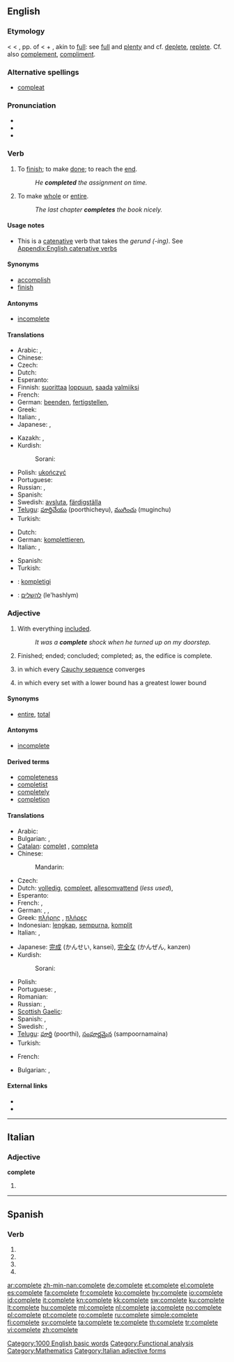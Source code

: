 {{also|complète}}
==English==

{{rank|distribute|ordinary|forms|948|complete|access|ways|grave}}

===Etymology===
< {{etyl|enm}} {{term|compleet||full, complete}} < {{etyl|la}} {{term|completus}}, pp. of {{term|complere||to fill up, fill full, fulfil, complete}} < {{term|com-}} + {{term|plere||to fill}}, akin to [[full]]: see [[full]] and [[plenty]] and cf. [[deplete]], [[replete]]. Cf. also [[complement]], [[compliment]].

===Alternative spellings===
* [[compleat]] {{italbrac|archaic}}<!--Maybe just dated, I'm not really sure of the difference-Keene-->

===Pronunciation===
* {{IPA|/kəmˈpliːt/}}
* {{audio|en-us-complete.ogg|Audio (US)}}
* {{rhymes|iːt}}

===Verb===
{{en-verb|complet|ing}}

# {{transitive}} To [[finish]]; to make [[done]]; to reach the [[end]].
#: ''He '''completed''' the assignment on time.''
# {{transitive}} To make [[whole]] or [[entire]].
#: ''The last chapter '''completes''' the book nicely.''

====Usage notes====
* This is a [[catenative]] verb that takes the ''gerund (-ing)''. See [[Appendix:English catenative verbs]]

====Synonyms====
* [[accomplish]]
* [[finish]]

====Antonyms====
* [[incomplete]]

====Translations====
{{trans-top|to finish}}
* Arabic: {{t|ar|انتهى|tr=intahaa}},  {{t|ar|أكمل|tr='akmala}}
* Chinese: {{t-|cmn|完成|tr=wánchéng|sc=Hani}}
* Czech: {{t-|cs|dokončit}}
* Dutch: {{t+|nl|voltooien}}
* Esperanto: {{t-|eo|kompleti|xs=Esperanto}}
* Finnish: [[suorittaa]] [[loppu]]un, [[saada]] [[valmiiksi]]
* French: {{t+|fr|accomplir}}
* German: [[beenden]], [[fertigstellen]],  {{t+|de|fertigmachen}}
* Greek: {{t+|el|ολοκληρώνω}}
* Italian: {{t-|it|completare}}, {{t+|it|compiere}}
* Japanese: {{t|ja|完了する|tr=kanryō-suru}}, {{t|ja|完成する|tr=kansei-suru}}
{{trans-mid}}
* Kazakh: {{t|kk|бітіру|tr=bitiru|sc=Cyrl|xs=Kazakh}},  {{t|kk|аяқтау|tr=ayaqtaw|sc=Cyrl|xs=Kazakh}}
* Kurdish:
*: Sorani: {{t|ku|ته‌واو کردن|tr=tawAw kirdin|sc=ku-Arab}}
* Polish: [[ukończyć]]
* Portuguese: {{t+|pt|terminar}}
* Russian: {{t|ru|завершить|tr=zaveršít'}},  {{t+|ru|закончить|tr=zakónčit'}}
* Spanish: {{t+|es|terminar}}
* Swedish: [[avsluta]], [[färdigställa]]
* [[Telugu]]: [[పూర్తిచేయు]] (poorthicheyu), [[ముగించు]] (muginchu)
* Turkish: {{t|tr|tamamlamak}}
{{trans-bottom}}

{{trans-top|to make whole or entire}}
* Dutch: {{t+|nl|aanvullen}}
* German: [[komplettieren]],  {{t+|de|ergänzen}}
* Italian: {{t-|it|completare}}, {{t+|it|riempire}}
{{trans-mid}}
* Spanish: {{t+|es|cumplir}}
* Turkish: {{t|tr|tamamlamak}}
{{trans-bottom}}

{{checktrans-top}}
* {{ttbc|Esperanto}}: [[kompletigi]]
* {{ttbc|Hebrew}}: [[להשלים]] (le'hashlym)
{{checktrans-bottom}}

===Adjective===
{{en-adj|er|more|complet}}

# With everything [[included]].
#: ''It was a '''complete''' shock when he turned up on my doorstep.''
# Finished; ended; concluded; completed; as, the edifice is complete.
# {{analysis|of a [[metric space]]}} in which every [[Cauchy sequence]] converges
# {{algebra|of a [[lattice]]}} in which every set with a lower bound has a greatest lower bound

====Synonyms====
* {{italbrac-colon|with everything included}} [[entire]], [[total]]

====Antonyms====
* [[incomplete]]

====Derived terms====
* [[completeness]]
* [[completist]]
* [[completely]]
* [[completion]]

====Translations====
{{trans-top|with everything included}}
* Arabic: {{t-|ar|كامل|tr=kaamil}}
* Bulgarian: {{t+|bg|пълен}},  {{t+|bg|цял}}
* [[Catalan]]: [[complet]] {{m}}, [[completa]] {{f}}
* Chinese:
*: Mandarin: {{t-|cmn|完全|tr=wánquán|sc=Hani}}
* Czech: {{t-|cs|úplný|m}}
* Dutch: [[volledig]], [[compleet]], [[allesomvattend]] (''less used''),  {{t+|nl|algeheel}}
* Esperanto: {{t-|eo|kompleta|xs=Esperanto}}
* French: {{t+|fr|complet|m}}, {{t+|fr|complète|f}}
* German: {{t+|de|ganz}}, {{t+|de|komplett}}, {{t+|de|vollständig}}
* Greek: [[πλήρης]] {{m|f}}, [[πλήρες]] {{n}}
* Indonesian: [[lengkap]], [[sempurna]], [[komplit]]
* Italian: {{t-|it|completo|m}}, {{t-|it|completa|f}}
{{trans-mid}}
* Japanese: [[完成]] (かんせい, kansei), [[完全]]な (かんぜん, kanzen)
* Kurdish:
*: Sorani: {{t|ku|ته‌واو|tr=tawAw|sc=ku-Arab}}
* Polish: {{t+|pl|kompletny}}
* Portuguese: {{t+|pt|completo|m}}, {{t-|pt|completa|f}}
* Romanian: {{t+|ro|complet}}
* Russian: {{t+|ru|полный|tr=pólnyj}},  {{t+|ru|совершенный|tr=soveršénnyj}}
* [[Scottish Gaelic]]: {{t-|gd|buileach|xs=Scottish Gaelic}}
* Spanish: {{t+|es|completo|m}}, {{t-|es|completa|f}}
* Swedish: {{t+|sv|komplett}}, {{t+|sv|fullständig}}
* [[Telugu]]: [[పూర్తి]] (poorthi), [[సంపూర్ణమైన]] (sampoornamaina)
* Turkish: {{t+|tr|tamam}}
{{trans-bottom}}
{{trans-top|in which a Cauchy sequence converges}}
* French: {{t+|fr|complète|f}}
{{trans-mid}}
{{trans-bottom}}

{{trans-top|Finished; ended; concluded; completed}}
* Bulgarian: ,  {{t|bg|завършен}}
{{trans-mid}}
{{trans-bottom}}

====External links====
* {{R:Webster 1913}}
* {{R:Century 1911}}

[[Category:1000 English basic words]]
[[Category:Functional analysis]]
[[Category:Mathematics]]

----

==Italian==

===Adjective===
'''complete''' {{p}}

# {{feminine of|completo#Adjective|completo}}

[[Category:Italian adjective forms]]

----

==Spanish==

===Verb===
{{es-verb-form|completar}}

# {{es-verb form of|ending=ar|mood=imperative|pers=2|formal=yes|number=singular|[[completar]]}}
# {{es-verb form of|ending=ar|mood=subjunctive|tense=present|pers=1|number=singular|[[completar]]}}
# {{es-verb form of|ending=ar|mood=subjunctive|tense=present|pers=2|formal=yes|number=singular|[[completar]]}}
# {{es-verb form of|ending=ar|mood=subjunctive|tense=present|pers=3|number=singular|[[completar]]}}

[[ar:complete]]
[[zh-min-nan:complete]]
[[de:complete]]
[[et:complete]]
[[el:complete]]
[[es:complete]]
[[fa:complete]]
[[fr:complete]]
[[ko:complete]]
[[hy:complete]]
[[io:complete]]
[[id:complete]]
[[it:complete]]
[[kn:complete]]
[[kk:complete]]
[[sw:complete]]
[[ku:complete]]
[[lt:complete]]
[[hu:complete]]
[[ml:complete]]
[[nl:complete]]
[[ja:complete]]
[[no:complete]]
[[pl:complete]]
[[pt:complete]]
[[ro:complete]]
[[ru:complete]]
[[simple:complete]]
[[fi:complete]]
[[sv:complete]]
[[ta:complete]]
[[te:complete]]
[[th:complete]]
[[tr:complete]]
[[vi:complete]]
[[zh:complete]]